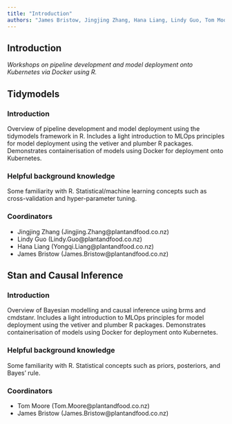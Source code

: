 ```yaml
---
title: "Introduction"
authors: "James Bristow, Jingjing Zhang, Hana Liang, Lindy Guo, Tom Moore"
---
```


## Introduction

*Workshops on pipeline development and model deployment onto Kubernetes via Docker using R.*

## Tidymodels

### Introduction

Overview of pipeline development and model deployment using the tidymodels framework in R. Includes a light introduction to MLOps principles for model deployment using the vetiver and plumber R packages. Demonstrates containerisation of models using Docker for deployment onto Kubernetes.

### Helpful background knowledge

Some familiarity with R. Statistical/machine learning concepts such as cross-validation and hyper-parameter tuning.

### Coordinators

- Jingjing Zhang (Jingjing.Zhang@plantandfood.co.nz)
- Lindy Guo (Lindy.Guo@plantandfood.co.nz)
- Hana Liang (Yongqi.Liang@plantandfood.co.nz)
- James Bristow (James.Bristow@plantandfood.co.nz)

## Stan and Causal Inference

### Introduction

Overview of Bayesian modelling and causal inference using brms and cmdstanr. Includes a light introduction to MLOps principles for model deployment using the vetiver and plumber R packages. Demonstrates containerisation of models using Docker for deployment onto Kubernetes.

### Helpful background knowledge

Some familiarity with R. Statistical concepts such as priors, posteriors, and Bayes' rule.

### Coordinators

- Tom Moore (Tom.Moore@plantandfood.co.nz)
- James Bristow (James.Bristow@plantandfood.co.nz)

